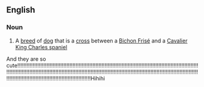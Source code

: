 ==English==

===Noun===
{{en-noun}}

# A [[breed]] of [[dog]] that is a [[cross]] between a [[Bichon Frisé]] and a [[Cavalier King Charles spaniel]]
And they are so cute!!!!!!!!!!!!!!!!!!!!!!!!!!!!!!!!!!!!!!!!!!!!!!!!!!!!!!!!!!!!!!!!!!!!!!!!!!!!!!!!!!!!!!!!!!!!!!!!!!!!!!!!!!!!!!!!!!!!!!!!!!!!!!!!!!!!!!!!!!!!!!!!!!!!!!!!!!!!!!!!!!!!!!!!!!!!!!!!!!!!!!!!!!!!!!!!!!!!!!!!!!!!!!!!!!!!!!!!!!!!!!!!!!!!!!!!!!!!!!!!!!!!!!!!!!!!!!!!!!!!!!!!!!!!!!!!!!!!!!!!!!!!!!!!!!!!!!!!!!Hihihi